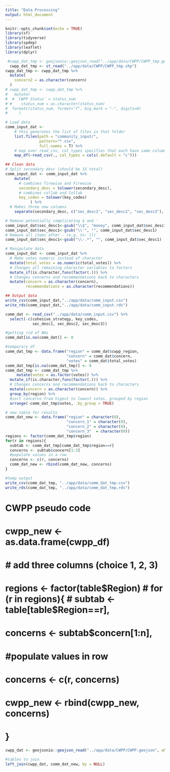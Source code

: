 ```yaml
---
title: "Data Processing"
output: html_document
---
```


```r
knitr::opts_chunk$set(echo = TRUE)
library(sf)
library(tidyverse)
library(spdep)
library(leaflet)
library(dplyr)
```

```r
 #cwpp_dat_tmp <- geojsonio::geojson_read("../app/data/CWPP/CWPP_tmp.geojson", what = "sp")
  cwpp_dat_tmp <- st_read("../app/data/CWPP/CWPP_tmp.shp")
cwpp_dat_tmp <- cwpp_dat_tmp %>%
  mutate(
    concernZ = as.character(concern)
  )
# cwpp_dat_tmp <- cwpp_dat_tmp %>%
#   mutate(
#  # `CWPP Status` = status_num
# #    status_num = as.character(status_num)
#  formatC(status_num, format="f", big.mark = "-", digits=0)
#     )
```


```r
# Load data
comm_input_dat <-
    # this generates the list of files in that folder
    list.files(path = "community_input/",
               pattern="*.csv", 
               full.names = T) %>% 
    # map over read_csv, col_types specifies that each have same column headers
    map_df(~read_csv(., col_types = cols(.default = "c"))) 

## Clean data
# Split secondary desc (should be 15 total)
comm_input_dat <- comm_input_dat %>%
    mutate(
      # combines firewise and Firewise
      secondary_desc = tolower(secondary_desc),
      # combines collab and Collab
      key_codes = tolower(key_codes)
           ) %>%
  # Makes three new columns
    separate(secondary_desc, c("sec_desc1", "sec_desc2", "sec_desc3"), ",")

# Remove potentially complicating $ and '
comm_input_dat$sec_desc1<-gsub("\\$", "money", comm_input_dat$sec_desc1)
comm_input_dat$sec_desc1<-gsub("\\'", "", comm_input_dat$sec_desc1)
# Remove all items after - (e.g. to- ll)
comm_input_dat$sec_desc1<-gsub("\\-.*", "", comm_input_dat$sec_desc1)

# Manipulate data
comm_input_dat <- comm_input_dat %>% 
  # Make votes numeric instead of character
  mutate(total_votes = as.numeric(total_votes)) %>%
  # Changes all remaining character variables to factors
  mutate_if(is.character,funs(factor(.))) %>%
  # Changes concerns and recommendations back to characters
  mutate(concern = as.character(concern),
         recommendations = as.character(recommendations))

## Output data
write_csv(comm_input_dat,"../app/data/comm_input.csv")
write_rds(comm_input_dat,"../app/data/comm_input.rds")
```

```r
comm_dat <- read_csv("../app/data/comm_input.csv") %>%
  select(-c(cohesive_strategy, key_codes,
            sec_desc1, sec_desc2, sec_desc3))
```

```r
#getting rid of NAs
comm_dat[is.na(comm_dat)] <- 0

#temporary df
comm_dat_tmp <- data.frame("region" = comm_dat$cwpp_region,
                           "concern" = comm_dat$concern,
                           "votes" = comm_dat$total_votes)
comm_dat_tmp[is.na(comm_dat_tmp)] <- 0
comm_dat_tmp <- comm_dat_tmp %>%
     mutate(votes = as.factor(votes)) %>%
  mutate_if(is.character,funs(factor(.))) %>%
  # Changes concerns and recommendations back to characters
  mutate(concern = as.character(concern)) %>%
  group_by(region) %>%
  #sort concerns from higest to lowest votes, grouped by region
  arrange(-comm_dat_tmp$votes, .by_group = TRUE)

# new table for results
comm_dat_new <- data.frame("region" = character(0), 
                           "concern_1" = character(0), 
                           "concern_2" = character(0), 
                           "concern_3"  = character(0)) 
regions <- factor(comm_dat_tmp$region)
for(r in regions){
  subtab <- comm_dat_tmp[comm_dat_tmp$region==r]
  concerns <- subtab$concern[1:3]
  #populate values in a row
  concerns <- c(r, concerns)
  comm_dat_new <- rbind(comm_dat_new, concerns)
}

#temp output
write_csv(comm_dat_tmp, "../app/data/comm_dat_tmp.csv")
write_rds(comm_dat_tmp, "../app/data/comm_dat_tmp.rds")
```


# CWPP pseudo code ##################################

# cwpp_new <- as.data.frame(cwpp_df)
#     # add three columns (choice 1, 2, 3)
#     regions <- factor(table$Region)
#     for (r in regions){
#         subtab <- table[table$Region==r],
#         concerns <- subtab$concern[1:n],
#     #populate values in row
#     concerns <- c(r, concerns)
#     cwpp_new <- rbind(cwpp_new, concerns)
#       }
```r
cwpp_dat <- geojsonio::geojson_read("../app/data/CWPP/CWPP.geojson", what = "sp")

```

```r
#tables to join
left_join(cwpp_dat, comm_dat_new, by = NULL)



```